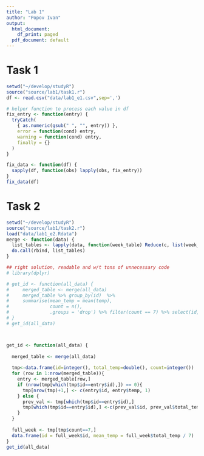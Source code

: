 ```yaml
---
title: "Lab 1"
author: "Popov Ivan"
output:
  html_document:
    df_print: paged
  pdf_document: default
---
```


# Task 1

```r
setwd("~/develop/studyR")
source("source/lab1/task1.r")
df <- read.csv("data/lab1_e1.csv",sep=',')

# helper function to process each value in df
fix_entry <- function(entry) {
  tryCatch(
    { as.numeric(gsub(" ", "", entry)) },
    error = function(cond) entry,
    warning = function(cond) entry,
    finally = {}
  ) 
}

fix_data <- function(df) {
  sapply(df, function(obs) lapply(obs, fix_entry))
}
fix_data(df)
```

# Task 2

```r
setwd("~/develop/studyR")
source("source/lab1/task2.r")
load("data/lab1_e2.Rdata") 
merge <- function(data) {
  list_tables <- lapply(data, function(week_table) Reduce(c, list(week_table)))
  do.call(rbind, list_tables)
}

## right solution, readable and w/t tons of unnecessary code 
# library(dplyr)

# get_id <- function(all_data) {
#     merged_table <- merge(all_data)  
#     merged_table %>% group_by(id)  %>%
#     summarise(mean_temp = mean(temp),
#               count = n(),
#               .groups = 'drop') %>% filter(count == 7) %>% select(id, mean_temp)
# }
# get_id(all_data)



get_id <- function(all_data) {
  
  merged_table <- merge(all_data)
  
  tmp<-data.frame(id=integer(), total_temp=double(), count=integer())
  for (row in 1:nrow(merged_table)){
    entry <- merged_table[row,]
    if (nrow(tmp[which(tmp$id==entry$id),]) == 0){
      tmp[nrow(tmp)+1,] <- c(entry$id, entry$temp, 1)
    } else {
      prev_val <- tmp[which(tmp$id==entry$id),]
      tmp[which(tmp$id==entry$id),] <-c(prev_val$id, prev_val$total_temp + entry$temp, prev_val$count + 1) 
    }
  }
  
  full_week <- tmp[tmp$count==7,]
  data.frame(id = full_week$id, mean_temp = full_week$total_temp / 7)
}
get_id(all_data)
```
